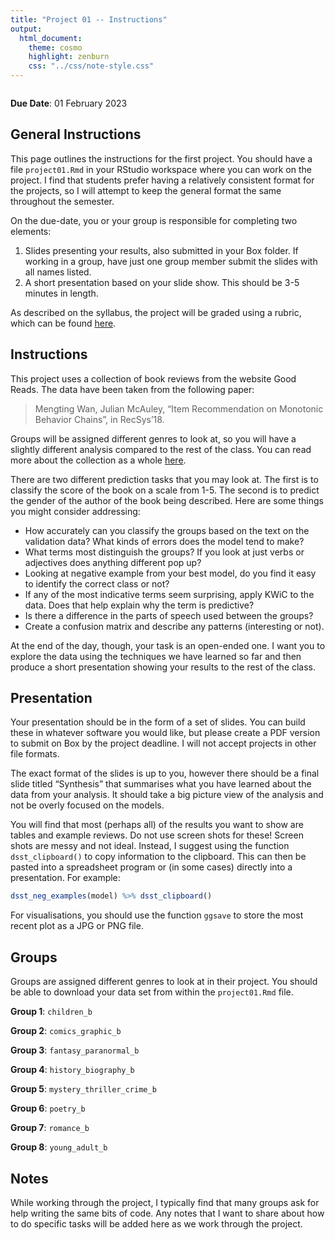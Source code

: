 ```yaml
---
title: "Project 01 -- Instructions"
output:
  html_document:
    theme: cosmo
    highlight: zenburn
    css: "../css/note-style.css"
---
```


```r
```

**Due Date**: 01 February 2023

## General Instructions

This page outlines the instructions for the first project. You should
have a file `project01.Rmd` in your RStudio workspace where you can
work on the project. I find that students prefer having a relatively
consistent format for the projects, so I will attempt to keep the general
format the same throughout the semester.

On the due-date, you or your group is responsible for completing two elements:

1. Slides presenting your results, also submitted in your Box folder. If working in a
group, have just one group member submit the slides with all names listed.
2. A short presentation based on your slide show. This should be 3-5 minutes in length.

As described on the syllabus, the project will be graded using a rubric, which
can be found [here](../extra/project_rubric.pdf). 

## Instructions

This project uses a collection of book reviews from the website Good Reads.
The data have been taken from the following paper:

> Mengting Wan, Julian McAuley, "Item Recommendation on Monotonic Behavior Chains",
> in RecSys'18.

Groups will be assigned different genres to look at, so you will have a slightly
different analysis compared to the rest of the class. You can read more about
the collection as a whole [here](https://sites.google.com/eng.ucsd.edu/ucsdbookgraph/home#h.p_VCP_qovwtnn1).

There are two different prediction tasks that you may look at. The first is to
classify the score of the book on a scale from 1-5. The second is to predict
the gender of the author of the book being described. Here are some things you
might consider addressing:

- How accurately can you classify the groups based on the text on the
validation data? What kinds of errors does the model tend to make?
- What terms most distinguish the groups? If you look at just verbs or
adjectives does anything different pop up?
- Looking at negative example from your best model, do you find it easy to
identify the correct class or not?
- If any of the most indicative terms seem surprising, apply KWiC to the
data. Does that help explain why the term is predictive?
- Is there a difference in the parts of speech used between the groups?
- Create a confusion matrix and describe any patterns (interesting or not).

At the end of the day, though, your task is an open-ended one. I want you to
explore the data using the techniques we have learned so far and then produce
a short presentation showing your results to the rest of the class.

## Presentation

Your presentation should be in the form of a set of slides. You can build these
in whatever software you would like, but please create a PDF version to submit
on Box by the project deadline. I will not accept projects in other file formats.

The exact format of the slides is up to you, however there should be a final
slide titled "Synthesis" that summarises what you have learned about the data
from your analysis. It should take a big picture view of the analysis and not
be overly focused on the models.

You will find that most (perhaps all) of the results you want to show are
tables and example reviews. Do not use screen shots for these! Screen shots are
messy and not ideal. Instead, I suggest using the function `dsst_clipboard()`
to copy information to the clipboard. This can then be pasted into a spreadsheet
program or (in some cases) directly into a presentation. For example:

```r
dsst_neg_examples(model) %>% dsst_clipboard()
```

For visualisations, you should use the function `ggsave` to store the
most recent plot as a JPG or PNG file.

## Groups

Groups are assigned different genres to look at in their project. You
should be able to download your data set from within the `project01.Rmd` file.

**Group 1**: `children_b`

**Group 2**: `comics_graphic_b`

**Group 3**: `fantasy_paranormal_b`

**Group 4**: `history_biography_b`

**Group 5**: `mystery_thriller_crime_b`

**Group 6**: `poetry_b`

**Group 7**: `romance_b`

**Group 8**: `young_adult_b`

## Notes

While working through the project, I typically find that many groups ask for
help writing the same bits of code. Any notes that I want to share about how
to do specific tasks will be added here as we work through the project.
